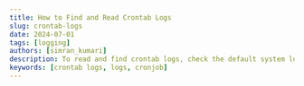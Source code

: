 ```yaml
---
title: How to Find and Read Crontab Logs
slug: crontab-logs
date: 2024-07-01
tags: [logging]
authors: [simran_kumari]
description: To read and find crontab logs, check the default system log files like /var/log/syslog or /var/log/cron. Learn how to locate, read, and analyze these logs using command-line tools, with insights on integrating with SigNoz for comprehensive monitoring.
keywords: [crontab logs, logs, cronjob]
---
```


<head>
<script
    type="application/ld+json"
    dangerouslySetInnerHTML={{ __html: JSON.stringify({
  "@context": "https://schema.org",
  "@type": "TechArticle",
  "headline": "How to find and read crontab logs",
  "alternativeHeadline": "A comprehensive guide to locating, reading, and analyzing crontab logs",
  "author": {
    "@type": "Person",
    "name": "Simran Kumari"
  },
  "publisher": {
    "@type": "Organization",
    "name": "SigNoz",
    "logo": {
      "@type": "ImageObject",
      "url": "https://signoz.io/img/SigNozLogo-orange.svg"
    }
  },
  "datePublished": "2024-07-01T00:00:00Z",
  "dateModified": "2024-07-01T00:00:00Z",
  "mainEntityOfPage": {
    "@type": "WebPage",
    "@id": "https://signoz.io/guides/crontab-logs/"
  },
  "description": "To read and find crontab logs, check the default system log files like /var/log/syslog or /var/log/cron. Learn how to locate, read, and analyze these logs using command-line tools, with insights on integrating with SigNoz for comprehensive monitoring.",
  "keywords": "crontab logs, logs, cronjob",
  "articleSection": "Technology",
  "inLanguage": "en",
  "isPartOf": {
    "@type": "Blog",
    "name": "SigNoz Blog",
    "url": "https://signoz.io/blog/"
  },
  "about": [
    {
      "@type": "Thing",
      "name": "Crontab",
      "description": "A Unix utility for scheduling and automating tasks"
    },
    {
      "@type": "Thing",
      "name": "System Logs",
      "description": "Records of system events and processes"
    },
    {
      "@type": "Thing",
      "name": "SigNoz",
      "description": "An open-source observability platform for monitoring applications"
    }
  ],
  "mentions": [
    {
      "@type": "SoftwareApplication",
      "name": "grep",
      "applicationCategory": "Command-line Tool"
    },
    {
      "@type": "SoftwareApplication",
      "name": "tail",
      "applicationCategory": "Command-line Tool"
    },
    {
      "@type": "SoftwareApplication",
      "name": "less",
      "applicationCategory": "Command-line Tool"
    }
  ],
  "mainEntity": {
    "@type": "FAQPage",
    "mainEntity": [
      {
        "@type": "Question",
        "name": "Where can I see the logs of crontab?",
        "acceptedAnswer": {
          "@type": "Answer",
          "text": "Crontab logs can usually be found in the system log file, typically located at /var/log/cron or /var/log/syslog, depending on your Linux distribution."
        }
      },
      {
        "@type": "Question",
        "name": "How to make a crontab log?",
        "acceptedAnswer": {
          "@type": "Answer",
          "text": "To enable logging for a specific crontab job, you can redirect the output of your cron command to a log file. For example: * * * * * {script path} >> {logfile path} 2>&1. This configuration logs both standard output and error output to the logfile specified in the logfile path."
        }
      },
      {
        "@type": "Question",
        "name": "How to check if a cron job ran successfully?",
        "acceptedAnswer": {
          "@type": "Answer",
          "text": "You can check the cron logs in /var/log/cron or /var/log/syslog to see if your job ran successfully. Look for entries corresponding to your cron job. Additionally, you can redirect the output of your cron job to a log file and check that file for success or error messages."
        }
      },
      {
        "@type": "Question",
        "name": "How to view crontab status?",
        "acceptedAnswer": {
          "@type": "Answer",
          "text": "To view the status of the cron service, you can use the command systemctl status cron."
        }
      },
      {
        "@type": "Question",
        "name": "How do I view cron entries?",
        "acceptedAnswer": {
          "@type": "Answer",
          "text": "To view the cron entries for the current user, use: crontab -l command."
        }
      },
      {
        "@type": "Question",
        "name": "How to check crontab edit history?",
        "acceptedAnswer": {
          "@type": "Answer",
          "text": "Crontab does not maintain an edit history by default. However, you can manually track changes by copying the crontab to a version-controlled file each time you edit it. For example: crontab -l > my_crontab_backup.txt."
        }
      },
      {
        "@type": "Question",
        "name": "Where is the crontab directory?",
        "acceptedAnswer": {
          "@type": "Answer",
          "text": "The crontab directory for user-specific cron jobs is typically located at /var/spool/cron/crontabs/ (on Debian-based systems) or /var/spool/cron/ (on Red Hat-based systems)."
        }
      },
      {
        "@type": "Question",
        "name": "How do I view crontab files in Linux?",
        "acceptedAnswer": {
          "@type": "Answer",
          "text": "To display the crontab entries for the current user, use crontab -l."
        }
      },
      {
        "@type": "Question",
        "name": "How to test a crontab job?",
        "acceptedAnswer": {
          "@type": "Answer",
          "text": "To test a crontab job, you can manually run the command defined in the cron job from the terminal to ensure it executes correctly. Additionally, you can set a temporary cron job with a short interval and monitor its execution."
        }
      },
      {
        "@type": "Question",
        "name": "How do I see all cron jobs running?",
        "acceptedAnswer": {
          "@type": "Answer",
          "text": "To see all cron jobs for all users, you can check the contents of /etc/crontab, the /etc/cron.d/ directory, and the user-specific crontab files in /var/spool/cron/ or /var/spool/cron/crontabs/."
        }
      },
      {
        "@type": "Question",
        "name": "How do I check my cron results?",
        "acceptedAnswer": {
          "@type": "Answer",
          "text": "Check the log file you've specified in your cron job for output. If no specific log file is defined, check the system logs (/var/log/cron or /var/log/syslog). Look for entries related to your cron job."
        }
      },
      {
        "@type": "Question",
        "name": "Where are crontab files stored?",
        "acceptedAnswer": {
          "@type": "Answer",
          "text": "Crontab files for individual users are typically stored in /var/spool/cron/crontabs/ (Debian-based) or /var/spool/cron/ (Red Hat-based). System-wide crontab files are located at /etc/crontab and /etc/cron.d/."
        }
      },
      {
        "@type": "Question",
        "name": "How to check crontab logs in Oracle Linux?",
        "acceptedAnswer": {
          "@type": "Answer",
          "text": "In Oracle Linux, crontab logs can be found in /var/log/cron or /var/log/messages. Use commands like tail, less, or cat to view these logs."
        }
      },
      {
        "@type": "Question",
        "name": "How do I view cron job logs in cPanel?",
        "acceptedAnswer": {
          "@type": "Answer",
          "text": "In cPanel, you can view cron job logs by navigating to the 'Cron Jobs' section and clicking on 'View Cron Job Logs.' This will show the output of your cron jobs if they have been configured to log their output."
        }
      }
    ]
  }
}) }}
  />
</head>

In Unix-like operating systems, the cron daemon is crucial for automating repetitive tasks. Whether you are running system maintenance scripts, performing data backups, or executing custom scripts, cron jobs ensure that these tasks are performed on schedule without manual intervention. However, to ensure that these automated processes run smoothly and effectively, it is vital to monitor their execution. This is where Crontab logs come into play.

By reading and analyzing Crontab logs, system administrators can verify the successful execution of scheduled tasks, identify any errors or failures, and optimize the performance of their cron jobs. This article explores the importance of Crontab logs, how to access and interpret them, and best practices for monitoring your cron jobs to maintain system reliability and efficiency.

## What are Crontab Logs?

Crontab logs are records generated by the cron daemon on Unix-like operating systems, capturing the execution details of scheduled tasks, known as cron jobs. These logs provide insights into when a cron job was executed, whether it ran successfully, and any errors or output generated during its execution. By examining Crontab logs, system administrators can track and verify the performance of automated tasks.

### Why Monitor Crontab Logs?

Monitoring Crontab logs is crucial for maintaining the reliability and efficiency of automated tasks on Unix-like systems. For instance, consider a backup script scheduled to run nightly. If this script fails silently due to an error, critical data might not be backed up, leading to potential data loss. By regularly checking Crontab logs, system administrators can quickly detect and address such failures, ensuring that all scheduled tasks are executed successfully.

## How to Access and Read Crontab Logs

Accessing and reading Crontab logs involves locating the log files where cron job execution details are stored and using command-line tools to view these logs.

The location of Crontab logs can vary based on the operating system:

- Linux (Ubuntu/Debian): `/var/log/syslog` or `/var/log/cron.log`
- Linux (Red Hat/CentOS): `/var/log/cron`
- macOS: `/var/log/system.log`
- FreeBSD: `/var/log/cron`
- Windows WSL (Windows Subsystem for Linux): Logs are typically found in the same locations as their Linux counterparts depending on the Linux distribution used in WSL. For instance:
  - Ubuntu on WSL: `/var/log/syslog` or `/var/log/cron.log`
  - Debian on WSL: `/var/log/syslog` or `/var/log/cron.log`
  - CentOS on WSL: `/var/log/cron`

For WSL, you can access and read these logs using standard Linux commands. However, ensure you have permission to view these log files using `sudo` if required.

### Viewing Crontab Logs via Command Line

You can use command-line tools like `grep`, `tail`, and `less` to view crontab logs.

Below are examples of accessing and reading Crontab logs on different systems.

On Ubuntu/Debian

1. View all cron job entries in syslog:

   ```bash
   grep CRON /var/log/syslog
   ```

   <Figure
     src="/img/guides/2024/07/crontab-logs-9c1cc39e-ffc7-4d9b-bcad-b03d71bdaa34.webp"
     alt="Syslog cronjob entries - Ubuntu"
     caption="Syslog cronjob entries - Ubuntu"
   />
   <br></br>2. View the latest cron log entries using `tail`:

   ```bash
   tail -f /var/log/syslog | grep CRON
   ```

   <Figure
     src="/img/guides/2024/07/crontab-logs-Untitled.webp"
     alt="Latest cronjob log entries - Ubuntu"
     caption="Latest cronjob log entries - Ubuntu"
   />
   <br></br>3. Use `less` for detailed log examination:

   ```bash
   less /var/log/syslog | grep CRON
   ```

   <Figure
     src="/img/guides/2024/07/crontab-logs-Untitled%201.webp"
     alt="Detailed cronjob logs - Ubuntu"
     caption="Detailed cronjob logs - Ubuntu"
   />
   <br></br>On Red Hat/CentOS

Similar commands can be followed for RedHat/CentOS operating systems by just changing the file location. Below are the commands:

1. View all cron job entries in the cron log:

   ```bash
   grep CRON /var/log/cron
   ```

   <Figure
     src="/img/guides/2024/07/crontab-logs-Untitled%202.webp"
     alt="Syslog cronjob entries - RedHat"
     caption="Syslog cronjob entries - RedHat"
   />
   <br></br>2. View the latest cron log entries using `tail`:

   ```bash
   tail -f /var/log/cron
   ```

   <Figure
     src="/img/guides/2024/07/crontab-logs-image.webp"
     alt="Latest cronjob log entries - RedHat"
     caption="Latest cronjob log entries - RedHat"
   />
   <br></br>3. Use `less` for detailed log examination:

   ```bash
   less /var/log/cron
   ```

   <Figure
     src="/img/guides/2024/07/crontab-logs-image2.webp"
     alt="Detailed cronjob log entries - RedHat"
     caption="Detailed cronjob log entries - RedHat"
   />
   <br></br>

### Creating Custom Crontab Logs

Creating custom Crontab logs involves redirecting the output of your cron jobs to specific log files. This can help organize logs and make monitoring and troubleshooting cron jobs easier.

1. Create a `script.sh` for the cron job using any editor.

   <Figure
     src="/img/guides/2024/07/crontab-logs-Untitled%203.webp"
     alt="Using `vi` editor for custom crontab log script"
     caption="Using `vi` editor for custom crontab log script"
   />
   <br></br>
   ```bash #!/bin/bash echo "Custom Log - $(date): Current time" ```

1. Make the `script.sh` file executable.

   ```bash
   chmod +x script.sh
   ```

   <Figure
     src="/img/guides/2024/07/crontab-logs-Untitled%204.webp"
     alt="Making custom crontab logs creation script executable"
     caption="Making custom crontab logs creation script executable"
   />
   <br></br>2. Open your Crontab file for editing:

   ```bash
   crontab -e
   ```

   <Figure
     src="/img/guides/2024/07/crontab-logs-Untitled%205.webp"
     alt="Opening Crontab file"
     caption="Opening Crontab file"
   />
   <br></br>3. Add a cron job with custom logging:

   ```bash
   * * * * * /root/script.sh >> /var/log/custom_log.log 2>&1
   ```

   This line schedules `script.sh` to run at 2 AM daily, redirecting both standard output and error output to `custom_log.log`.

### How to Check If a Cron Job Ran Successfully

To check if a cron job ran successfully, you can examine the exit status and the log output. A successful cron job typically exits with a status code of `0`.

1. Check the last 10 logs of the log file:

   ```bash
   tail -n 10 /var/log/custom_log.log
   ```

   <Figure
     src="/img/guides/2024/07/crontab-logs-Untitled%206.webp"
     alt="Latest cronjob log entries"
     caption="Latest cronjob log entries"
   />
   <br></br>2. Add an exit status check in your script:

The script below logs a custom message with the current time, checks if the logging command succeeded, and then logs a success or failure message accordingly with the current date and time.

```bash
#!/bin/bash

echo "Custom Log - $(date): Current time"

if [ $? -eq 0 ]; then
    echo "$(date +"[%a %b %d %H:%M:%S %Y]") Script run successfully"
else
    echo "$(date +"[%a %b %d %H:%M:%S %Y]") Script failed"
fi
```

### Checking Timestamps in Log Files

Timestamps in log files indicate when each cron job was executed. This helps verify the execution times and identify any delays or issues.

1. View the latest entries in the log file:

   ```bash
   tail -n 10 /var/log/custom_log.log
   ```

   <Figure
     src="/img/guides/2024/07/crontab-logs-Untitled%207.webp"
     alt="Latest cronjob log entries with timestamp"
     caption="Latest cronjob log entries with timestamp"
   />
   <br></br>Each log entry should include a timestamp indicating when the job was executed.

2. Example log entry with timestamp:

   ```bash
   [Wed Jun 23 02:00:01 2023] Script executed successfully
   ```

### Using Cron Output and Error Logs

Cron jobs can generate both output and error logs. By default, these are emailed to the user running the cron job. You can redirect these outputs to specific files for easier monitoring.

1. Redirect standard output and error to separate files:

   ```bash
   * * * * * /root/script.sh >> /var/log/custom_log.log 2>> /var/log/custom_error.log
   ```

2. Example script with logging:

   ```bash
   #!/bin/bash

   echo "Custom Log - $(date): Current time"

   cal
   stamp
   if [ $? -eq 0 ]; then
       echo "$(date +"[%a %b %d %H:%M:%S %Y]") Script run successfully"
   else
       echo "$(date +"[%a %b %d %H:%M:%S %Y]") Script failed"
   fi
   ```

3. Check the output and error logs.

   ```bash
   tail -n 10 /var/log/custom_log.log
   ```

   <Figure
     src="/img/guides/2024/07/crontab-logs-Untitled%208.webp"
     alt="Latest entries of cronjob output logs"
     caption="Latest entries of cronjob output logs"
   />
   <br></br>

   ```bash
   tail -n 10 /var/log/custom_error.log
   ```

   <Figure
     src="/img/guides/2024/07/crontab-logs-Untitled%209.webp"
     alt="Latest entries of cronjob error logs"
     caption="Latest entries of cronjob error logs"
   />
   <br></br>By following these practices, you can create custom Crontab logs, check the success of
   your cron jobs, verify timestamps, and effectively manage output and error logs. This helps you
   maintain and troubleshoot your automated tasks efficiently.

## Monitoring Crontab Logs with SigNoz

Monitoring Crontab logs is essential for administrators and developers to ensure the reliable execution of scheduled tasks and to diagnose issues promptly when they arise. SigNoz offers distinct advantages over other monitoring solutions for this purpose.

As an open-source observability platform, SigNoz not only provides capabilities for monitoring logs, metrics, and traces but also offers centralized visibility and robust analysis tools specifically tailored for monitoring Crontab logs. Its integration allows users to efficiently track and manage scheduled task executions, proactively detect anomalies, and optimize performance. Additionally, SigNoz's extensible nature and community support make it a compelling choice for those looking to customize their monitoring solutions while keeping costs manageable.

### How to Connect Crontab Logs to SigNoz

To connect your crontab logs to SigNoz, you will need a SigNoz cloud account. This account will provide you with access to the SigNoz platform, where you can configure and view your logs. You can create one [here](https://signoz.io/teams/).

Once your account has been created, follow the next steps to send the crontab logs:

Specify the Data Source for Crontab Logs

1. To send your crontab logs to SigNoz, you need to specify the data source from which the logs originate. To do this, log into your SigNoz cloud account and navigate to the “Get Started” tab.

<Figure
  src="/img/guides/2024/07/crontab-logs-Untitled%2010.webp"
  alt="Get Started with SigNoz cloud"
  caption="Get Started with SigNoz cloud"
/>
<br></br>1. Next, you need to select your use case, here its `Logs Management`.{' '}

<Figure
  src="/img/guides/2024/07/crontab-logs-Untitled%2011.webp"
  alt="Selecting a use-case to work with using SigNoz"
  caption="Selecting a use-case to work with using SigNoz"
/>
<br></br>1. Under Logs Management, you need to select the source of our data, for crontab logs
choose `Syslogs`.{' '}

<Figure
  src="/img/guides/2024/07/crontab-logs-Untitled%2012.webp"
  alt="Selecting Data source for monitoring using SigNoz"
  caption="Selecting Data source for monitoring using SigNoz"
/>
<br></br>1. You also need to select the environment based on your system specifications and move to
the next steps.

<Figure
  src="/img/guides/2024/07/crontab-logs-Untitled%2013.webp"
  alt="Selecting Environment from which logs will be sent to SigNoz"
  caption="Selecting Environment from which logs will be sent to SigNoz"
/>
<br></br>Setup OpenTelemetry Binary as an agent

On clicking the `Continue to Next Step` button you will see the next set of steps to follow.

<Figure
  src="/img/guides/2024/07/crontab-logs-Untitled%2014.webp"
  alt="Steps to set up Otel-Collector"
  caption="Steps to set up Otel-Collector"
/>
<br></br>The same steps will be followed with some tweaks.{' '}

1. Download otel-collector tar.gz using the following command:

```bash
wget https://github.com/open-telemetry/opentelemetry-collector-releases/releases/download/v0.88.0/otelcol-contrib_0.88.0_linux_amd64.tar.gz
```

<Figure
  src="/img/guides/2024/07/crontab-logs-Untitled%2015.webp"
  alt="Downloading Otel-Collector"
  caption="Downloading Otel-Collector"
/>
<br></br>1. Extract otel-collector tar.gz to the `otelcol-contrib` folder using the command
specified below:

```bash
mkdir otelcol-contrib && tar xvzf otelcol-contrib_0.88.0_linux_amd64.tar.gz -C otelcol-contrib
```

<Figure
  src="/img/guides/2024/07/crontab-logs-Untitled%2016.webp"
  alt="Extracting Otel-collector tar file"
  caption="Extracting Otel-collector tar file"
/>
<br></br>1. Create config.yaml in folder otelcol-contrib with the below content in it.

<Figure
  src="/img/guides/2024/07/crontab-logs-Untitled%2017.webp"
  alt="Creating config file for Otel-collector"
  caption="Creating config file for Otel-collector"
/>
<br></br>
```yaml receivers: otlp: protocols: grpc: endpoint: 0.0.0.0:4317 http: endpoint: 0.0.0.0:4318
hostmetrics: collection_interval: 60s scrapers: cpu: {}
disk: {}
load: {}
filesystem: {}
memory: {}
network: {}
paging: {}
process: mute_process_name_error: true mute_process_exe_error: true mute_process_io_error: true
processes: {}
prometheus: config: global: scrape_interval: 60s scrape_configs: - job_name: otel-collector-binary
static_configs: - targets: # - localhost:8888 syslog: tcp: listen_address: '0.0.0.0:54527' protocol:
rfc3164 location: UTC operators: - type: move from: attributes.message to: body filelog: include: [
/var/log/custom_log.log ] # Update with your actual log file path start_at: end

processors:
batch:
send_batch_size: 1000
timeout: 10s
resourcedetection:
detectors: [env, system]
timeout: 2s
system:
hostname_sources: [os]

extensions:
health_check:
endpoint: "0.0.0.0:13134"
zpages:
endpoint: "127.0.0.1:55680"

exporters:
otlp:
endpoint: "cloud endpoint goes here"
tls:
insecure: false
headers:
"signoz-ingestion-key": "ingestion key goes here"

service:
telemetry:
metrics:
address: 0.0.0.0:8888 # Metrics telemetry address
extensions: [health_check, zpages]
pipelines:
metrics:
receivers: [otlp]
processors: [batch]
exporters: [otlp]
metrics/internal:
receivers: [prometheus, hostmetrics] # Ensure receivers are defined
processors: [resourcedetection, batch]
exporters: [otlp]
traces:
receivers: [otlp]
processors: [batch]
exporters: [otlp]
logs:
receivers: [otlp, syslog, filelog] # Include filelog receiver here
processors: [batch]
exporters: [otlp]

````

You can update the access token and endpoint with the values specified in the Otel-collector Setup step.

Note: Crontab logs are not added by default to the system logs, so you need to define the output file where your crontab logs are stored under the `filelog` section.

1. To run otel-collector, run the following command inside the `otelcol-contrib` directory:

```bash
./otelcol-contrib --config ./config.yaml &> otelcol-output.log & echo "$!" > otel-pid
````

<Figure
  src="/img/guides/2024/07/crontab-logs-Untitled%2018.webp"
  alt="Untitled"
  caption="Untitled"
/>

Modify the `rsyslog.conf` file

1. Open your `rsyslog.conf` file present inside `/etc/` by running the following command :

```bash
sudo vim /etc/rsyslog.conf
```

1. Update your `rsyslog.conf` file with the following content

```bash
template(
  name="UTCTraditionalForwardFormat"
  type="string"
  string="<%PRI%>%TIMESTAMP:::date-utc% %HOSTNAME% %syslogtag:1:32%%msg:::sp-if-no-1st-sp%%msg%"
)

*.* action(type="omfwd" target="0.0.0.0" port="54527" protocol="tcp" template="UTCTraditionalForwardFormat")
```

Note: Here, it is assumed that you are running the Otel binary on the same host. If not, the value of the target might change depending on your environment.

To learn more about collecting syslog logs in SigNoz, you can visit the [documentation](https://signoz.io/docs/userguide/collecting_syslogs/#collect-syslogs-in-signoz-cloud).

Check Service Status

1. Restart your rsyslog service by running

```bash
sudo systemctl restart rsyslog.service
```

<Figure
  src="/img/guides/2024/07/crontab-logs-Untitled%2019.webp"
  alt="Restarting rsyslog service"
  caption="Restarting rsyslog service"
/>
<br></br>1. Check the status of your service. Make sure your service is in an active state.{' '}

```bash
sudo systemctl status rsyslog.service
```

<Figure
  src="/img/guides/2024/07/crontab-logs-Untitled%2020.webp"
  alt="Status of rsyslog service"
  caption="Status of rsyslog service"
/>
<br></br>Once things are up and running, you can click on `Done` button of the SigNoz steps and you
will be redirected to `Logs Explorer` where you will see your logs getting updated.

<Figure
  src="/img/guides/2024/07/crontab-logs-Untitled%2021.webp"
  alt="SigNoz Logs Explorer"
  caption="SigNoz Logs Explorer"
/>
<br></br>You can expand the logs and see the various attributes associated with them. You can also
filter logs based on the attributes and their values.

<Figure
  src="/img/guides/2024/07/crontab-logs-Untitled%2022.webp"
  alt="Log Attributes Section in SigNoz Dashboard"
  caption="Log Attributes Section in SigNoz Dashboard"
/>
<br></br>For example, say you redirect output from various files to SigNoz , and now you want to
filter logs associated with a particular logfile, you can filter based on query
`log.file.name=custom_log.log` or any other file name.

<Figure
  src="/img/guides/2024/07/crontab-logs-Untitled%2023.webp"
  alt="Filtering logs in SigNoz Log Explorer"
  caption="Filtering logs in SigNoz Log Explorer"
/>
<br></br>From the below image, you can see that no data is returned as there are no logs associated
with the file name `custom.log` .

<Figure
  src="/img/guides/2024/07/crontab-logs-Untitled%2024.webp"
  alt="No data was found based on the search query passed in the SigNoz Dashboard"
  caption="No data was found based on the search query passed in the SigNoz Dashboard"
/>
<br></br>

### Benefits of Monitoring and Analyzing Crontab Logs with SigNoz

Using SigNoz for Monitoring and Analyzing Crontab Logs offers several benefits:

- Centralized Logging: SigNoz consolidates all your crontab logs in one place, making it easier to monitor and manage them.
- Real-Time Monitoring: Provides real-time insights into the status of your cron jobs, helping you quickly identify and resolve issues.
- Alerting: Configurable alerts notify you of failures or anomalies in your cron jobs, ensuring timely intervention.
- Visualization: Offers intuitive dashboards and visualizations that make it easier to analyze cron job performance and trends.
- Search and Filter: Advanced search and filtering capabilities allow you to quickly find specific logs or patterns.

## Conclusion

This guide outlines the importance of crontab logs, their location, and how to effectively access and analyze them for monitoring and troubleshooting automated tasks in Unix-like operating systems.

Some key takeaways:

- Crontab logs are crucial for monitoring and troubleshooting automated tasks in Unix-like operating systems.
- Crontab logs can be found in system log files, often in `/var/log/syslog` or `/var/log/cron`.
- Use command-line tools like `grep`, `tail`, and `less` to access and analyze crontab logs.
- Custom crontab logs can be created by redirecting the output of cron jobs to specific log files.
- To check the success of cron jobs, the exit statuses and timestamps in log files can be examined.
- Crontab logs can be integrated with monitoring tools like SigNoz for enhanced log management and analysis.

## FAQs

### Where can I see the logs of crontab?

Crontab logs can usually be found in the system log file, typically located at `/var/log/cron` or `/var/log/syslog`, depending on your Linux distribution.

### How to make a crontab log?

To enable logging for a specific crontab job, you can redirect the output of your cron command to a log file. For example: `* * * * * {srcipt path} >> {logfile path} 2>&1`

This configuration logs both standard output and error output to the logfile specified in the logfile path.

### How to check if a cron job ran successfully?

You can check the cron logs in `/var/log/cron` or `/var/log/syslog` to see if your job ran successfully. Look for entries corresponding to your cron job. Additionally, you can redirect the output of your cron job to a log file and check that file for success or error messages.

### How to view crontab status?

To view the status of the cron service, you can use the command `systemctl status cron` .

### How do I view cron entries?

To view the cron entries for the current user, use: `crontab -l` command.

### How to check crontab edit history?

Crontab does not maintain an edit history by default. However, you can manually track changes by copying the crontab to a version-controlled file each time you edit it. For example: `crontab -l > my_crontab_backup.txt` .

### Where is the crontab directory?

The crontab directory for user-specific cron jobs is typically located at `/var/spool/cron/crontabs/` (on Debian-based systems) or `/var/spool/cron/` (on Red Hat-based systems).

### How do I view crontab files in Linux?

To display the crontab entries for the current user, use `crontab -l` .

### How to test a crontab job?

To test a crontab job, you can manually run the command defined in the cron job from the terminal to ensure it executes correctly. Additionally, you can set a temporary cron job with a short interval and monitor its execution.

### How do I see all cron jobs running?

To see all cron jobs for all users, you can check the contents of `/etc/crontab`, the `/etc/cron.d/` directory, and the user-specific crontab files in `/var/spool/cron/` or `/var/spool/cron/crontabs/`.

### How do I check my cron results?

Check the log file you’ve specified in your cron job for output. If no specific log file is defined, check the system logs (`/var/log/cron` or `/var/log/syslog`). Look for entries related to your cron job.

### Where are crontab files stored?

Crontab files for individual users are typically stored in `/var/spool/cron/crontabs/` (Debian-based) or `/var/spool/cron/` (Red Hat-based). System-wide crontab files are located at `/etc/crontab` and `/etc/cron.d/`.

### How to check crontab logs in Oracle Linux?

In Oracle Linux, crontab logs can be found in `/var/log/cron` or `/var/log/messages`. Use commands like `tail`, `less`, or `cat` to view these logs.

### How do I view cron job logs in cPanel?

In cPanel, you can view cron job logs by navigating to the "Cron Jobs" section and clicking on "View Cron Job Logs." This will show the output of your cron jobs if they have been configured to log their output.

---

## Resources

- [Log Management using SigNoz](https://signoz.io/docs/userguide/logs/)
- [Collecting Syslogs using SigNoz](https://signoz.io/docs/userguide/collecting_syslogs/)
- [Collecting Logs from Files and Monitoring using SigNoz](https://signoz.io/docs/userguide/collect_logs_from_file/)
